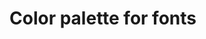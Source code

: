 
<Meta title="Colors" />

<ColorPalette>
  <ColorItem
    title="white with grey"
    subtitle="using color ($grey-(number))"
    colors={{
      grey300: '#bbbbbb',
      grey200: '#EAECF0',
      grey100: '#f2f4f7',
      grey50: '#f9f9fb',
      white: '#FFFFFF',
    }}
  />
  <ColorItem
    title="primary"
     subtitle="using color ($primary-(number))"
    colors={{
      primary800: '#30374F',
      primary: '#404968',
      primary600: '#4a5578',
      primary300: '#B9C0D4',
      primary200: '#dcdfea',
      primary100: '#EFF1F5',
      primary25: '#FCFCFD',
    }}
  />
  <ColorItem
    title="blue"
    subtitle="using color ($blue-(number))"
    colors={{        
      blue600: '#1570EF', 
      blue50: '#EFF8FF',
      }}
  />
  <ColorItem
    title="success"
    subtitle="using color ($success-(number))"
    colors={{
      success500: '#12B76A',    
      success100: '#ecfdf3',
    }}
  />
  <ColorItem
    title="danger"
    subtitle="using color ($danger-(number))"
    colors={{
      danger: '#D92D20',
      danger100: '#FFEFEF',     
    }}
  />
</ColorPalette>
<h1>Color palette for fonts</h1>
<ColorPalette>
  <ColorItem
    title="black shades for fonts"
    subtitle="using color ($fonts-(name))"
    colors={{
      black: '#111322',
      light: '#667085',     
    }}
  />
  <ColorItem
    title="primary shades for fonts"
    subtitle="using color ($fonts-primary-(number))"
    colors={{
      primary500: '#556187',   
      primary400: '#7D89B0',
      primary200: '#dcdfea',   
    }}
  />
  <ColorItem
    title="grey shades for fonts"
    subtitle="using color ($fonts-grey-(number))"
    colors={{
      grey900: '#101828',   
      grey700: '#344054',   
    }}
  />
  <ColorItem
    title="grey shades for fonts"
    subtitle="using color ($fonts-success-(number))"
    colors={{
      success: '#027a48',   
    }}
  />
  <ColorItem
    title="grey shades for fonts"
    subtitle="using color ($fonts-blue-(number))"
    colors={{
      blue700: '#175CD3',
      blue600: '#2970FF',   
    }}
  />
  <ColorItem
    title="grey shades for fonts"
    subtitle="using color ($fonts-danger-(number))"
    colors={{
      danger: '#D31717',  
    }}
  />

</ColorPalette>
